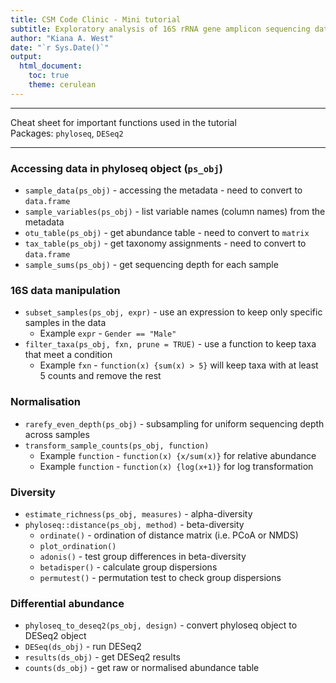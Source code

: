 ```yaml
---
title: CSM Code Clinic - Mini tutorial
subtitle: Exploratory analysis of 16S rRNA gene amplicon sequencing data
author: "Kiana A. West"
date: "`r Sys.Date()`"
output: 
  html_document:
    toc: true
    theme: cerulean
---
```


***

Cheat sheet for important functions used in the tutorial   
Packages: `phyloseq`, `DESeq2` 
   
***

### Accessing data in phyloseq object (`ps_obj`)
* `sample_data(ps_obj)` - accessing the metadata - need to convert to `data.frame`
* `sample_variables(ps_obj)` - list variable names (column names) from the metadata
* `otu_table(ps_obj)` - get abundance table - need to convert to `matrix`
* `tax_table(ps_obj)` - get taxonomy assignments - need to convert to `data.frame`
* `sample_sums(ps_obj)` - get sequencing depth for each sample

### 16S data manipulation
* `subset_samples(ps_obj, expr)` - use an expression to keep only specific samples in the data
    * Example `expr` - `Gender == "Male"`
* `filter_taxa(ps_obj, fxn, prune = TRUE)` - use a function to keep taxa that meet a condition
    * Example `fxn` - `function(x) {sum(x) > 5}` will keep taxa with at least 5 counts and remove the rest
  
### Normalisation
* `rarefy_even_depth(ps_obj)` - subsampling for uniform sequencing depth across samples
* `transform_sample_counts(ps_obj, function)`
    * Example `function` - `function(x) {x/sum(x)}` for relative abundance
    * Example `function` - `function(x) {log(x+1)}` for log transformation

### Diversity
* `estimate_richness(ps_obj, measures)` - alpha-diversity
* `phyloseq::distance(ps_obj, method)` - beta-diversity
    * `ordinate()` - ordination of distance matrix (i.e. PCoA or NMDS)
    * `plot_ordination()`
    * `adonis()` - test group differences in beta-diversity
    * `betadisper()` - calculate group dispersions
    * `permutest()` - permutation test to check group dispersions
  
### Differential abundance
* `phyloseq_to_deseq2(ps_obj, design)` - convert phyloseq object to DESeq2 object
* `DESeq(ds_obj)` - run DESeq2
* `results(ds_obj)` - get DESeq2 results
* `counts(ds_obj)` - get raw or normalised abundance table
